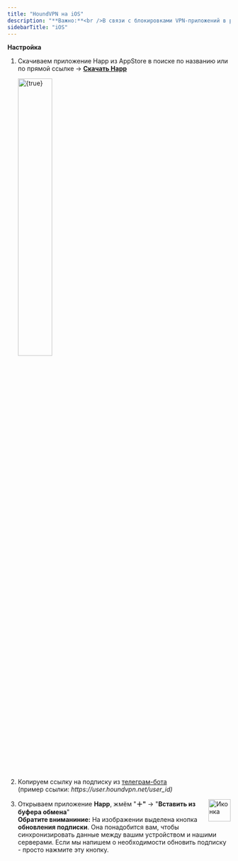 ```yaml
---
title: "HoundVPN на iOS"
description: "**Важно:**<br />В связи с блокировками VPN-приложений в российском сегменте App Store, перед началом настройки необходимо **изменить регион** учётной записи Apple на любую другую страну. Это обеспечит доступ ко множеству приложений, которые в настоящее время недоступны на территории РФ.<br /><br />Процедура изменения региона занимает всего несколько минут. Мы написали для вас [подробный гайд](https://houndvpn.net)."
sidebarTitle: "iOS"
---
```


**Настройка**

1. Скачиваем приложение Happ из AppStore в поиске по названию или по прямой ссылке -\> [**Cкачать Happ**](https://apps.apple.com/us/app/happ-proxy-utility/id6504287215)

   <img
     src="/images/ios/happ_store.png"
     alt={true}
     title="Happ App"
     className="mr-auto"
     width="40%"
     height="auto"
   />
2. Копируем ссылку на подписку из [телеграм-бота](https://t.me/houndvpn_bot)\
   (пример ссылки: _httрs://user.houndvpn.net/user_id)_
3. <img
     src="/images/ios/happ_settings.png"
     alt="Иконка"
     style="float: right; width: 50px; margin-left: 10px;"
   />
   Открываем приложение **Happ**, жмём "**＋"** -\> "**Вставить из буфера обмена**"\
   **Обратите вниманиние:** На изображении выделена кнопка **обновления подписки**. Она понадобится вам, чтобы синхронизировать данные между вашим устройством и нашими серверами. Если мы напишем о необходимости обновить подписку - просто нажмите эту кнопку.